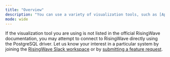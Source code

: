 ```yaml
---
title: "Overview"
description: "You can use a variety of visualization tools, such as [Apache Superset](/docs/current/superset-integration/) or [Grafana](/docs/current/grafana-integration/) to query and visualize data in RisingWave."
mode: wide
---
```


If the visualization tool you are using is not listed in the official RisingWave documentation, you may attempt to connect to RisingWave directly using the PostgreSQL driver. Let us know your interest in a particular system by joining the [RisingWave Slack workspace](https://www.risingwave.com/slack) or by [submitting a feature request](https://github.com/risingwavelabs/risingwave/issues/new?assignees=&labels=type%2Ffeature&template=feature%5Frequest.yml).

